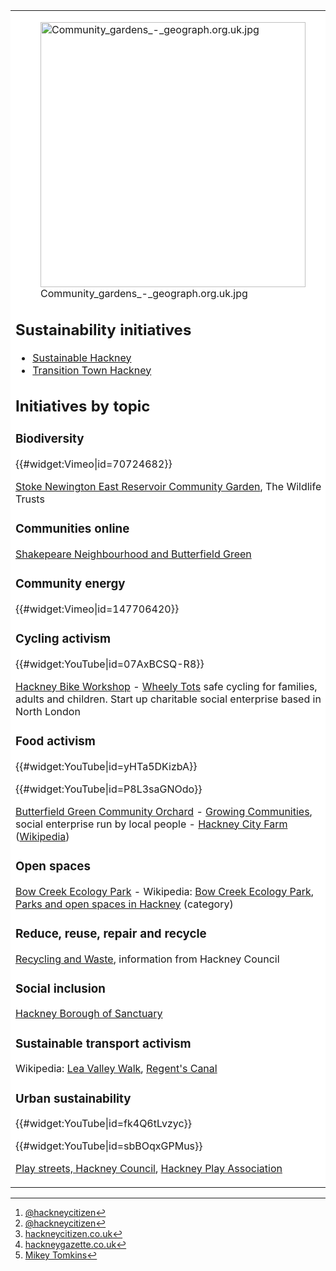 {| cellpadding="8" cellspacing="0"
|- valign="top" 
| style="background:white" width="52%"|
[[File:Community gardens - geograph.org.uk.jpg|424px]]
== Sustainability initiatives ==
*[http://sustainablehackney.org.uk/ Sustainable Hackney]
*[http://www.transitionhackney.org/ Transition Town Hackney]

== Initiatives by topic ==

=== Biodiversity ===

{{#widget:Vimeo|id=70724682}}

[http://www.wildlifetrusts.org/reserves/east-reservoir-community-garden Stoke Newington East Reservoir Community Garden], The Wildlife Trusts

=== Communities online ===

[http://www.shakespeareresidents.org.uk/ Shakepeare Neighbourhood and Butterfield Green]

=== Community energy ===

{{#widget:Vimeo|id=147706420}}

=== Cycling activism ===

{{#widget:YouTube|id=07AxBCSQ-R8}}

[http://hackneybikeworkshop.com/ Hackney Bike Workshop] - [http://wheelytots.com/ Wheely Tots] safe cycling for families, adults and children. Start up charitable social enterprise based in North London

=== Food activism ===

{{#widget:YouTube|id=yHTa5DKizbA}}

{{#widget:YouTube|id=P8L3saGNOdo}}

[http://www.shakespeareresidents.org.uk/p/butterfield-green-community-orchard.html Butterfield Green Community Orchard] - [http://www.growingcommunities.org/ Growing Communities], social enterprise run by local people - [http://hackneycityfarm.co.uk/ Hackney City Farm] ([[wikipedia:Hackney City Farm|Wikipedia]])

=== Open spaces ===

[http://www.visitleevalley.org.uk/en/content/cms/nature/nature-reserve/bow-creek/ Bow Creek Ecology Park] - 
Wikipedia: [[wikipedia:Bow Creek Ecology Park|Bow Creek Ecology Park]], [[wikipedia:Category:Parks and open spaces in Hackney|Parks and open spaces in Hackney]] (category)

=== Reduce, reuse, repair and recycle ===

[http://www.hackney.gov.uk/recycling.htm Recycling and Waste], information from Hackney Council

=== Social inclusion ===

[http://www.cityofsanctuary.org/hackney Hackney Borough of Sanctuary]

=== Sustainable transport activism ===

Wikipedia: [[wikipedia:Lea Valley Walk|Lea Valley Walk]], [[wikipedia:Regent's Canal|Regent's Canal]]

=== Urban sustainability ===

{{#widget:YouTube|id=fk4Q6tLvzyc}}

{{#widget:YouTube|id=sbBOqxGPMus}}

[http://www.hackney.gov.uk/play-streets.htm Play streets, Hackney Council], [http://www.hackneyplay.org/ Hackney Play Association]

| style="background:khaki" |

__TOC__

== News and comment ==

'''2016'''

Campaigners demand ‘mini Holland’ in Hackney after Walthamstow success, Nov 11  <ref>[https://www.hackneycitizen.co.uk/2016/11/11/campaigners-demand-mini-holland-cycling-traffic-safety-hackney-walthamstow/ @hackneycitizen]</ref>

Pedal power: kids set world record for annual Bike Around the Borough, Jul 8 <ref>[http://hackneycitizen.co.uk/2016/07/08/hackney-schoolchildren-world-record-bike-around-the-borough/ @hackneycitizen]</ref>

'''2015''' 

Theatre’s green dream boosted by cash for carbon-neutral heating, October 22 <ref>[http://hackneycitizen.co.uk/2015/10/22/arcola-theatre-dalston-carbon-neutral-heating-system/ hackneycitizen.co.uk]</ref>

Hackney estate’s solar project starts ‘community energy revolution’, October 6 <ref>[http://www.hackneygazette.co.uk/news/environment/hackney_estate_s_solar_project_starts_community_energy_revolution_1_4260731 hackneygazette.co.uk]</ref>

'''2010'''

The Edible Map of Hackney, August 30 <ref>[http://www.mikeytomkins.co.uk/work/edible-maps/ Mikey Tomkins]</ref>

== Resources ==
*[http://www.communityloversguide.org/hackney#!hackney/c1h8s Community Lover's Guide to Hackney]

== Interwiki links ==
Wikipedia: [[wikipedia:London Borough of Hackney|London Borough of Hackney]]

== External links ==
*[http://www.greendrinks.org/London/Hackney Hackney Green Drinks]


{{scaendmenu}}
[[category:Sustainable community action]]
[[category:London]]

'''References'''
{{Attrib sca ref|London Borough of Hackney}}
<references/>
|}